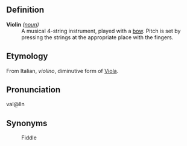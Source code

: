 ==Definition==

;'''Violin''' ''([[noun]])''
:A musical 4-string instrument, played with a [[bow]]. Pitch is set by pressing the strings at the appropriate place with the fingers.  

==Etymology==

From Italian, ''violino'', diminutive form of [[Viola]].

==Pronunciation==

vaI@lIn

==Synonyms==

:Fiddle